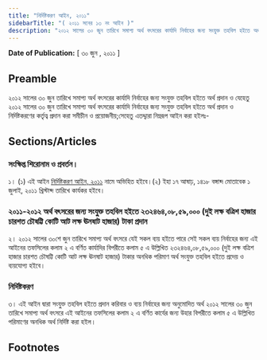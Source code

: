 ```yaml
---
title: "নির্দিষ্টকরণ আইন, ২০১১"
sidebarTitle: "( ২০১১ সনের ১৩ নং আইন )"
description: "২০১২ সালের ৩০ জুন তারিখে সমাপ্য অর্থ বৎসরের কার্যাদি নির্বাহের জন্য সংযুক্ত তহবিল হইতে অর্থ প্রদান ও নির্দিষ্টকরণের কর্তৃত্ব প্রদানের জন্য প্রণীত আইন"
---
```


**Date of Publication:** [ ৩০ জুন , ২০১১ ]

## Preamble

২০১২ সালের ৩০ জুন তারিখে সমাপ্য অর্থ বৎসরের কার্যাদি নির্বাহের জন্য সংযুক্ত তহবিল হইতে অর্থ প্রদান ও যেহেতু ২০১২ সালের ৩০ জুন তারিখে সমাপ্য অর্থ বৎসরের কার্যাদি নির্বাহের জন্য সংযুক্ত তহবিল হইতে অর্থ প্রদান ও নির্দিষ্টকরণের কর্তৃত্ব প্রদান করা সমীচীন ও প্রয়োজনীয়;সেহেতু এতদ্দ্বারা নিম্নরূপ আইন করা হইলঃ-

## Sections/Articles

### সংক্ষিপ্ত শিরোনাম ও প্রবর্তন।

১। (১) এই আইন [নির্দিষ্টকরণ আইন, ২০১১](/act-1077.html "নির্দিষ্টকরণ আইন, ২০১১") নামে অভিহিত হইবে।(২) ইহা ১৭ আষাঢ়, ১৪১৮ বঙ্গাব্দ মোতাবেক ১ জুলাই, ২০১১ খ্রিস্টাব্দ তারিখে কার্যকর হইবে।

### ২০১১-২০১২ অর্থ বৎসরের জন্য সংযু্ক্ত তহবিল হইতে ২৩২৪৬৪,০৮,৫৯,০০০ (দুই লক্ষ বত্রিশ হাজার চারশত চৌষট্টি কোটি আট লক্ষ ঊনষাট হাজার) টাকা প্রদান

২। ২০১২ সালের ৩০শে জুন তারিখে সমাপ্য অর্থ বৎসরে যেই সকল ব্যয় হইতে পারে সেই সকল ব্যয় নির্বাহের জন্য এই আইনের তফসিলের কলাম ২ এ বর্ণিত কার্যাদির বিপরীতে কলাম ৫ এ উল্লিখিত ২৩২৪৬৪,০৮,৫৯,০০০ (দুই লক্ষ বত্রিশ হাজার চারশত চৌষট্টি কোটি আট লক্ষ ঊনষাট হাজার) টাকার অনধিক পরিমাণ অর্থ সংযুক্ত তহবিল হইতে প্রদেয় ও ব্যয়যোগ্য হইবে।

### নির্দিষ্টকরণ

৩। এই আইন দ্বারা সংযু্ক্ত তহবিল হইতে প্রদান করিবার ও ব্যয় নির্বাহের জন্য অনুমোদিত অর্থ ২০১২ সালের ৩০ জুন তারিখে সমাপ্য অর্থ বৎসরে এই আইনের তফসিলের কলাম ২ এ বর্ণিত কার্যের জন্য উহার বিপরীতে কলাম ৫ এ উল্লিখিত পরিমাণের অনধিক অর্থ নির্দিষ্ট করা হইল।

## Footnotes
